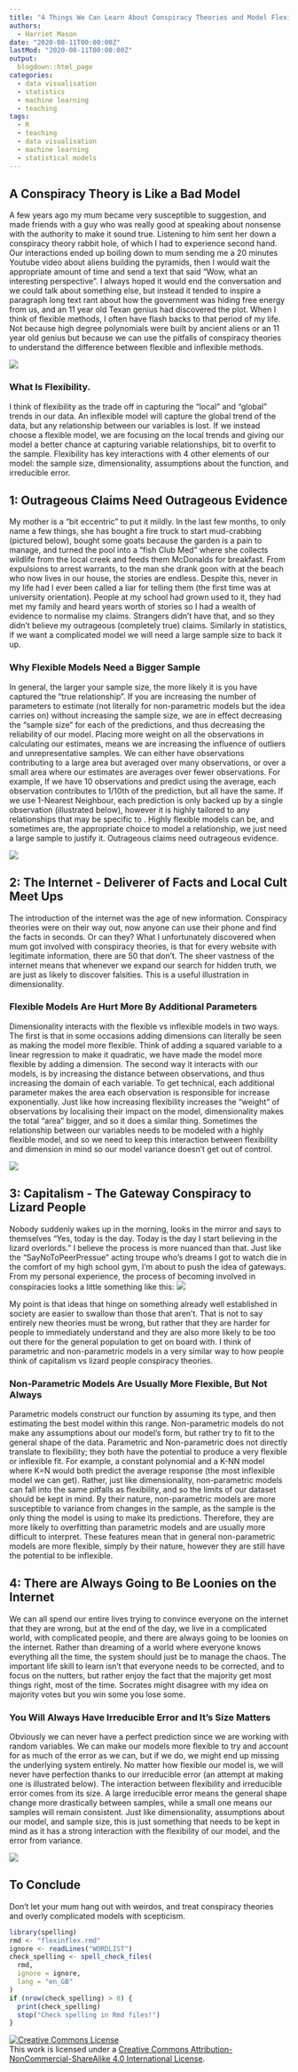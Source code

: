 ```yaml
---
title: "4 Things We Can Learn About Conspiracy Theories and Model Flexibility"
authors: 
  - Harriet Mason
date: "2020-08-11T00:00:00Z"
lastMod: "2020-08-11T00:00:00Z"
output:
  blogdown::html_page
categories:
  - data visualisation
  - statistics
  - machine learning
  - teaching
tags:
  - R
  - teaching
  - data visualisation
  - machine learning
  - statistical models
---
```


## A Conspiracy Theory is Like a Bad Model
A few years ago my mum became very susceptible to suggestion, and made friends with a guy who was really good at speaking about nonsense with the authority to make it sound true. Listening to him sent her down a conspiracy theory rabbit hole, of which I had to experience second hand. Our interactions ended up boiling down to mum sending me a 20 minutes Youtube video about aliens building the pyramids, then I would wait the appropriate amount of time and send a text that said "Wow, what an interesting perspective". I always hoped it would end the conversation and we could talk about something else, but instead it tended to inspire a paragraph long text rant about how the government was hiding free energy from us, and an 11 year old Texan genius had discovered the plot. When I think of flexible methods, I often have flash backs to that period of my life. Not because high degree polynomials were built by ancient aliens or an 11 year old genius but because we can use the pitfalls of conspiracy theories to understand the difference between flexible and inflexible methods.

<centre>
![](/img/FlexiblevsInflexible/firetruck.jpeg)
<centre>

### What Is Flexibility.
I think of flexibility as the trade off in capturing the "local" and "global" trends in our data. An inflexible model will capture the global trend of the data, but any relationship between our variables is lost. If we instead choose a flexible model, we are focusing on the local trends and giving our model a better chance at capturing variable relationships, bit to overfit to the sample. Flexibility has key interactions with 4 other elements of our model: the sample size, dimensionality, assumptions about the function, and irreducible error.


## 1: Outrageous Claims Need Outrageous Evidence
My mother is a "bit eccentric" to put it mildly. In the last few months, to only name a few things, she has bought a fire truck to start mud-crabbing (pictured below), bought some goats because the garden is a pain to manage, and turned the pool into a "fish Club Med" where she collects wildlife from the local creek and feeds them McDonalds for breakfast. From expulsions to arrest warrants, to the man she drank goon with at the beach who now lives in our house, the stories are endless. Despite this, never in my life had I ever been called a liar for telling them (the first time was at university orientation). People at my school had grown used to it, they had met my family and heard years worth of stories so I had a wealth of evidence to normalise my claims. Strangers didn't have that, and so they didn't believe my outrageous (completely true) claims. Similarly in statistics, if we want a complicated model we will need a large sample size to back it up.


### Why Flexible Models Need a Bigger Sample
In general, the larger your sample size, the more likely it is you have captured the "true relationship". If you are increasing the number of parameters to estimate (not literally for non-parametric models but the idea carries on) without increasing the sample size, we are in effect decreasing the "sample size" for each of the predictions, and thus decreasing the reliability of our model. Placing more weight on all the observations in calculating our estimates, means we are increasing the influence of outliers and unrepresentative samples. We can either have observations contributing to a large area but averaged over many observations, or over a small area where our estimates are averages over fewer observations. For example, If we have 10 observations and predict using the average, each observation contributes to 1/10th of the prediction, but all have the same. If we use 1-Nearest Neighbour, each prediction is only backed up by a single observation (illustrated below), however it is highly tailored to any relationships that may be specific to . Highly flexible models can be, and sometimes are, the appropriate choice to model a relationship, we just need a large sample to justify it. Outrageous claims need outrageous evidence.

<centre>
![](/img/FlexiblevsInflexible/draw2.png)
<centre>

## 2: The Internet - Deliverer of Facts and Local Cult Meet Ups
The introduction of the internet was the age of new information. Conspiracy theories were on their way out, now anyone can use their phone and find the facts in seconds. Or can they? What I unfortunately discovered when mum got involved with conspiracy theories, is that for every website with legitimate information, there are 50 that don't. The sheer vastness of the internet means that whenever we expand our search for hidden truth, we are just as likely to discover falsities. This is a useful illustration in dimensionality.

### Flexible Models Are Hurt More By Additional Parameters 
Dimensionality interacts with the flexible vs inflexible models in two ways. The first is that in some occasions adding dimensions can literally be seen as making the model more flexible. Think of adding a squared variable to a linear regression to make it quadratic, we have made the model more flexible by adding a dimension. The second way it interacts with our models, is by increasing the distance between observations, and thus increasing the domain of each variable. To get technical, each additional parameter makes the area each observation is responsible for increase exponentially. Just like how increasing flexibility increases the "weight" of observations by localising their impact on the model, dimensionality makes the total "area" bigger, and so it does a similar thing. Sometimes the relationship between our variables needs to be modeled with a highly flexible model, and so we need to keep this interaction between flexibility and dimension in mind so our model variance doesn't get out of control. 

<centre>
![](/img/FlexiblevsInflexible/draw3.png)
<centre>



## 3: Capitalism - The Gateway Conspiracy to Lizard People
Nobody suddenly wakes up in the morning, looks in the mirror and says to themselves "Yes, today is the day. Today is the day I start believing in the lizard overlords." I believe the process is more nuanced than that. Just like the "SayNoToPeerPressue" acting troupe who's dreams I got to watch die in the comfort of my high school gym, I'm about to push the idea of gateways. From my personal experience, the process of becoming involved in conspiracies looks a little something like this:
<centre>
![](/img/FlexiblevsInflexible/flowchart.png)
<centre>

My point is that ideas that hinge on something already well established in society are easier to swallow than those that aren't. That is not to say entirely new theories must be wrong, but rather that they are harder for people to immediately understand and they are also more likely to be too out there for the general population to get on board with. I think of parametric and non-parametric models in a very similar way to how people think of capitalism vs lizard people conspiracy theories.

### Non-Parametric Models Are Usually More Flexible, But Not Always
Parametric models construct our function by assuming its type, and then estimating the best model within this range. Non-parametric models do not make any assumptions about our model's form, but rather try to fit to the general shape of the data. Parametric and Non-parametric does not directly translate to flexibility; they both have the potential to produce a very flexible or inflexible fit. For example, a constant polynomial and a K-NN model where K=N would both predict the average response (the most inflexible model we can get). Rather, just like dimensionality, non-parametric models can fall into the same pitfalls as flexibility, and so the limits of our dataset should be kept in mind. By their nature, non-parametric models are more susceptible to variance from changes in the sample, as the sample is the only thing the model is using to make its predictions. Therefore, they are more likely to overfitting than parametric models and are usually more difficult to interpret. These features mean that in general non-parametric models are more flexible, simply by their nature, however they are still have the potential to be inflexible.


## 4: There are Always Going to Be Loonies on the Internet
We can all spend our entire lives trying to convince everyone on the internet that they are wrong, but at the end of the day, we live in a complicated world, with complicated people, and there are always going to be loonies on the internet. Rather than dreaming of a world where everyone knows everything all the time, the system should just be to manage the chaos. The important life skill to learn isn't that everyone needs to be corrected, and to focus on the nutters, but rather enjoy the fact that the majority get most things right, most of the time. Socrates might disagree with my idea on majority votes but you win some you lose some.

### You Will Always Have Irreducible Error and It's Size Matters
Obviously we can never have a perfect prediction since we are working with random variables. We can make our models more flexible to try and account for as much of the error as we can, but if we do, we might end up missing the underlying system entirely. No matter how flexible our model is, we will never have perfection thanks to our irreducible error (an attempt at making one is illustrated below). The interaction between flexibility and irreducible error comes from its size. A large irreducible error means the general shape change more drastically between samples, while a small one means our samples will remain consistent. Just like dimensionality, assumptions about our model, and sample size, this is just something that needs to be kept in mind as it has a strong interaction with the flexibility of our model, and the error from variance.

<centre>
![](/img/FlexiblevsInflexible/draw1.png)
<centre>

## To Conclude
Don't let your mum hang out with weirdos, and treat conspiracy theories and overly complicated models with scepticism.

```r
library(spelling)
rmd <- "flexinflex.rmd"
ignore <- readLines("WORDLIST")
check_spelling <- spell_check_files(
  rmd,
  ignore = ignore,
  lang = "en_GB"
)
if (nrow(check_spelling) > 0) {
  print(check_spelling)
  stop("Check spelling in Rmd files!")
}
```

<a rel="license" href="http://creativecommons.org/licenses/by-nc-sa/4.0/"><img alt="Creative Commons License" style="border-width:0" src="https://i.creativecommons.org/l/by-nc-sa/4.0/88x31.png" /></a><br />This work is licensed under a <a rel="license" href="http://creativecommons.org/licenses/by-nc-sa/4.0/">Creative Commons Attribution-NonCommercial-ShareAlike 4.0 International License</a>.
